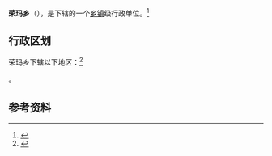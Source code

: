 {{中国乡级行政区|54/23/28/212/000}}

'''荣玛乡'''（{{bo|z=རུང་མ་}}），是{{PRC admin/fullname|54/23/28/212/000|3}}下辖的一个[[乡镇|乡镇]]级行政单位。<ref>{{PRC admin/ref sgc|{{PRC admin/parent|54/23/28/212/000}}}}</ref>

== 行政区划 ==

荣玛乡下辖以下地区：<ref>{{PRC admin/ref sgc|54/23/28/212/000}}</ref>

{{PRC admin/children|54/23/28/212/000}}。

== 参考资料 ==

{{reflist}}

{{行政区划小作品}}
{{PRC admin/navcat|54/23/28/212/000}}